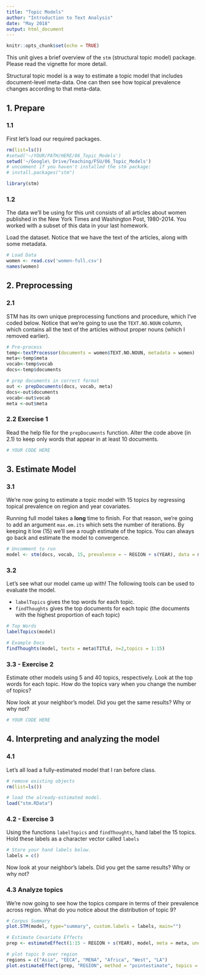 ```yaml
---
title: "Topic Models"
author: "Introduction to Text Analysis"
date: "May 2018"
output: html_document
---
```


```r
knitr::opts_chunk$set(echo = TRUE)
```

This unit gives a brief overview of the `stm` (structural topic model) package. Please read the vignette for more detail.

Structural topic model is a way to estimate a topic model that includes document-level meta-data. One can then see how topical prevalence changes according to that meta-data.

## 1. Prepare 

### 1.1

First let's load our required packages.

```r
rm(list=ls())
#setwd('~/YOUR/PATH/HERE/06_Topic_Models')
setwd('~/Google\ Drive/Teaching/FSU/06_Topic_Models')
# uncomment if you haven't installed the stm package:
# install.packages("stm") 

library(stm)
```

### 1.2

The data we'll be using for this unit consists of all articles about women published in the New York Times and Washington Post, 1980-2014. You worked with a subset of this data in your last homework.

Load the dataset. Notice that we have the text of the articles, along with some metadata.

```r
# Load Data
women <- read.csv('women-full.csv')
names(women)
```

## 2. Preprocessing

### 2.1 

STM has its own unique preprocessing functions and procedure, which I've coded below. Notice that we're going to use the `TEXT.NO.NOUN` column, which contains all the text of the articles without proper nouns (which I removed earlier).

```r
# Pre-process
temp<-textProcessor(documents = women$TEXT.NO.NOUN, metadata = women)
meta<-temp$meta
vocab<-temp$vocab
docs<-temp$documents

# prep documents in correct format
out <- prepDocuments(docs, vocab, meta)
docs<-out$documents
vocab<-out$vocab
meta <-out$meta
```


### 2.2 **Exercise 1**

Read the help file for the `prepDocuments` function. Alter the code above (in 2.1) to keep only words that appear in at least 10 documents.

```r
# YOUR CODE HERE
```

## 3. Estimate Model

### 3.1 

We're now going to estimate a topic model with 15 topics by regressing topical prevalence on region and year covariates. 

Running full model takes a **long** time to finish. For that reason, we're going to add an argument `max.em.its` which sets the number of iterations. By keeping it low (15) we'll see a rough estimate of the topics. You can always go back and estimate the model to convergence.    

```r
# Uncomment to run
model <- stm(docs, vocab, 15, prevalence = ~ REGION + s(YEAR), data = meta, seed = 15, max.em.its = 15)
```

### 3.2

Let's see what our model came up with! The following tools can be used to evaluate the model. 

- `labelTopics` gives the top words for each topic. 
- `findThoughts` gives the top documents for each topic (the documents with the highest proportion of each topic)

```r
# Top Words
labelTopics(model)

# Example Docs
findThoughts(model, texts = meta$TITLE, n=2,topics = 1:15)
```

### 3.3 - **Exercise 2**

Estimate other models using 5 and 40 topics, respectively. Look at the top words for each topic. How do the topics vary when you change the number of topics?

Now look at your neighbor's model. Did you get the same results? Why or why not?

```r
# YOUR CODE HERE
```


## 4. Interpreting and analyzing the model

### 4.1
Let's all load a fully-estimated model that I ran before class.

```r
# remove existing objects
rm(list=ls())

# load the already-estimated model.
load("stm.RData")
```

### 4.2 - **Exercise 3**

Using the functions `labelTopics` and `findThoughts`, hand label the 15 topics. Hold these labels as a character vector called `labels`

```r
# Store your hand labels below.
labels = c()
```

Now look at your neighbor's labels. Did you get the same results? Why or why not?


### 4.3 Analyze topics

We're now going to see how the topics compare in terms of their prevalence across region. What do you notice about the distribution of topic 9? 

```r
# Corpus Summary
plot.STM(model, type="summary", custom.labels = labels, main="")

# Estimate Covariate Effects
prep <- estimateEffect(1:15 ~ REGION + s(YEAR), model, meta = meta, uncertainty = "Global", documents=docs)

# plot topic 9 over region
regions = c("Asia", "EECA", "MENA", "Africa", "West", "LA")
plot.estimateEffect(prep, "REGION", method = "pointestimate", topics = 9, printlegend = TRUE, labeltype = "custom", custom.labels = regions, main = "Women's Rights", ci.level = .95, nsims=100)
```

